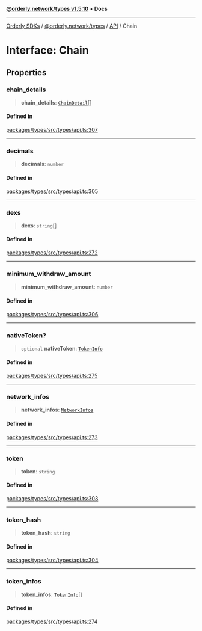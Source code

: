 [**@orderly.network/types v1.5.10**](/sdks/tech-doc/@orderly.network/types/README) • **Docs**

***

[Orderly SDKs](/sdks/tech-doc/packages) / [@orderly.network/types](/sdks/tech-doc/@orderly.network/types/README) / [API](/sdks/tech-doc/@orderly.network/types/namespaces/API/README) / Chain

# Interface: Chain

## Properties

### chain\_details

> **chain\_details**: [`ChainDetail`](/sdks/tech-doc/@orderly.network/types/namespaces/API/interfaces/ChainDetail)[]

#### Defined in

[packages/types/src/types/api.ts:307](https://github.com/OrderlyNetwork/js-sdk/blob/554ae704783e3b83c40bb234a899e8f02987d9b6/packages/types/src/types/api.ts#L307)

***

### decimals

> **decimals**: `number`

#### Defined in

[packages/types/src/types/api.ts:305](https://github.com/OrderlyNetwork/js-sdk/blob/554ae704783e3b83c40bb234a899e8f02987d9b6/packages/types/src/types/api.ts#L305)

***

### dexs

> **dexs**: `string`[]

#### Defined in

[packages/types/src/types/api.ts:272](https://github.com/OrderlyNetwork/js-sdk/blob/554ae704783e3b83c40bb234a899e8f02987d9b6/packages/types/src/types/api.ts#L272)

***

### minimum\_withdraw\_amount

> **minimum\_withdraw\_amount**: `number`

#### Defined in

[packages/types/src/types/api.ts:306](https://github.com/OrderlyNetwork/js-sdk/blob/554ae704783e3b83c40bb234a899e8f02987d9b6/packages/types/src/types/api.ts#L306)

***

### nativeToken?

> `optional` **nativeToken**: [`TokenInfo`](TokenInfo)

#### Defined in

[packages/types/src/types/api.ts:275](https://github.com/OrderlyNetwork/js-sdk/blob/554ae704783e3b83c40bb234a899e8f02987d9b6/packages/types/src/types/api.ts#L275)

***

### network\_infos

> **network\_infos**: [`NetworkInfos`](NetworkInfos)

#### Defined in

[packages/types/src/types/api.ts:273](https://github.com/OrderlyNetwork/js-sdk/blob/554ae704783e3b83c40bb234a899e8f02987d9b6/packages/types/src/types/api.ts#L273)

***

### token

> **token**: `string`

#### Defined in

[packages/types/src/types/api.ts:303](https://github.com/OrderlyNetwork/js-sdk/blob/554ae704783e3b83c40bb234a899e8f02987d9b6/packages/types/src/types/api.ts#L303)

***

### token\_hash

> **token\_hash**: `string`

#### Defined in

[packages/types/src/types/api.ts:304](https://github.com/OrderlyNetwork/js-sdk/blob/554ae704783e3b83c40bb234a899e8f02987d9b6/packages/types/src/types/api.ts#L304)

***

### token\_infos

> **token\_infos**: [`TokenInfo`](TokenInfo)[]

#### Defined in

[packages/types/src/types/api.ts:274](https://github.com/OrderlyNetwork/js-sdk/blob/554ae704783e3b83c40bb234a899e8f02987d9b6/packages/types/src/types/api.ts#L274)
